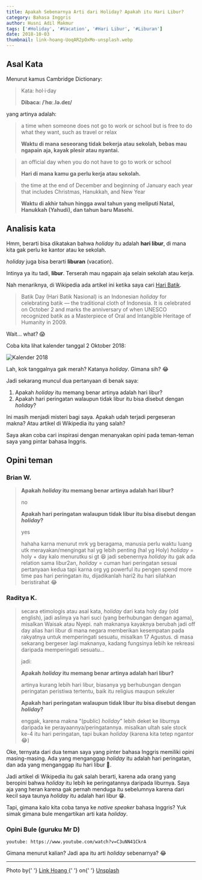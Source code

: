 ---
title: Apakah Sebenarnya Arti dari Holiday? Apakah itu Hari Libur?
category: Bahasa Inggris
author: Husni Adil Makmur
tags: ['#Holiday', '#Vacation', '#Hari Libur', '#Liburan']
date: 2018-10-03
thumbnail: link-hoang-UoqAR2pOxMo-unsplash.webp
---

## Asal Kata

Menurut kamus Cambridge Dictionary:

> Kata: hol·i·day
>
> **Dibaca: /ˈhɑː.lə.deɪ/**

yang artinya adalah:

> a time when someone does not go to work or school but is free to do what they want, such as travel or relax
>
> **Waktu di mana seseorang tidak bekerja atau sekolah, bebas mau ngapain aja, kayak plesir atau nyantai.**

> an official day when you do not have to go to work or school
>
> **Hari di mana kamu ga perlu kerja atau sekolah.**

> the time at the end of December and beginning of January each year that includes Christmas, Hanukkah, and New Year
>
> **Waktu di akhir tahun hingga awal tahun yang meliputi Natal, Hanukkah (Yahudi), dan tahun baru Masehi.**

## Analisis kata

Hmm, berarti bisa dikatakan bahwa _holiday_ itu adalah **hari libur**, di mana kita gak perlu ke kantor atau ke sekolah.

_holiday_ juga bisa berarti **liburan** (vacation).

Intinya ya itu tadi, **libur**. Terserah mau ngapain aja selain sekolah atau kerja.

Nah menariknya, di Wikipedia ada artikel ini ketika saya cari [Hari Batik](https://en.m.wikipedia.org/wiki/Batik_Day).

> Batik Day (Hari Batik Nasional) is an Indonesian _holiday_ for celebrating batik — the traditional cloth of Indonesia. It is celebrated on October 2 and marks the anniversary of when UNESCO recognized batik as a Masterpiece of Oral and Intangible Heritage of Humanity in 2009.

Wait... what? 😱

Coba kita lihat kalender tanggal 2 Oktober 2018:

![Kalender 2018](./kalender-oktober-2018.jpg 'Kalender Oktober 2018')

Lah, kok tanggalnya gak merah? Katanya _holiday_. Gimana sih? 😂

Jadi sekarang muncul dua pertanyaan di benak saya:

1.  Apakah _holiday_ itu memang benar artinya adalah hari libur?
2.  Apakah hari peringatan walaupun tidak libur itu bisa disebut dengan _holiday_?

Ini masih menjadi misteri bagi saya. Apakah udah terjadi pergeseran makna? Atau artikel di Wikipedia itu yang salah?

Saya akan coba cari inspirasi dengan menanyakan opini pada teman-teman saya yang pintar bahasa Inggris.

## Opini teman

### Brian W.

> **Apakah _holiday_ itu memang benar artinya adalah hari libur?**
>
> no
>
> **Apakah hari peringatan walaupun tidak libur itu bisa disebut dengan _holiday_?**
>
> yes
>
> hahaha karna menurut mrk yg beragama, manusia perlu waktu luang utk merayakan/mengingat hal yg lebih penting (hal yg Holy)
> _holiday_ = holy + day
> kalo menurutku si gt 😆
> jadi sebenernya _holiday_ itu gak ada relation sama libur2an, _holiday_ = cuman hari peringatan sesuai pertanyaan kedua
> tapi karna org yg powerful itu pengen spend more time pas hari peringatan itu, dijadikanlah hari2 itu hari silahkan beristirahat
> 😂

### Raditya K.

> secara etimologis atau asal kata, _holiday_ dari kata holy day (old english), jadi aslinya ya hari suci (yang berhubungan dengan agama), misalkan Waisak atau Nyepi. nah maknanya kayaknya berubah jadi off day alias hari libur di mana negara memberikan kesempatan pada rakyatnya untuk memperingati sesuatu, misalkan 17 Agustus. di masa sekarang bergeser lagi maknanya, kadang fungsinya lebih ke rekreasi daripada memperingati sesuatu…
>
> jadi:
>
> **Apakah _holiday_ itu memang benar artinya adalah hari libur?**
>
> artinya kurang lebih hari libur, biasanya yg berhubungan dengan peringatan peristiwa tertentu, baik itu religius maupun sekuler
>
> **Apakah hari peringatan walaupun tidak libur itu bisa disebut dengan _holiday_?**
>
> enggak, karena makna “(public) _holiday_” lebih deket ke liburnya daripada ke perayaannya/peringatannya. misalkan ultah sale stock ke-4 itu hari peringatan, tapi bukan _holiday_ (karena kita tetep ngantor 😂)

Oke, ternyata dari dua teman saya yang pinter bahasa Inggris memiliki opini masing-masing. Ada yang menganggap _holiday_ itu adalah hari peringatan, dan ada yang menganggap itu hari libur 🤔.

Jadi artikel di Wikipedia itu gak salah berarti, karena ada orang yang beropini bahwa _holiday_ itu lebih ke peringatannya daripada liburnya. Saya aja yang heran karena gak pernah menduga itu sebelumnya karena dari kecil saya taunya _holiday_ itu adalah hari libur 😁.

Tapi, gimana kalo kita coba tanya ke _native speaker_ bahasa Inggris? Yuk simak gimana bule mengartikan arti kata _holiday_.

### Opini Bule (guruku Mr D)

`youtube: https://www.youtube.com/watch?v=C3uNN41CkrA`

Gimana menurut kalian? Jadi apa itu arti _holiday_ sebenarnya? 😂

---

<span>
  Photo by{' '}
  <a
    rel='noopener nofollow'
    href='https://unsplash.com/@linkhoang?utm_source=unsplash&amp;utm_medium=referral&amp;utm_content=creditCopyText'
  >
    Link Hoang
  </a>{' '}
  on{' '}
  <a
    rel='noopener nofollow'
    href='https://unsplash.com/@linkhoang?utm_source=unsplash&amp;utm_medium=referral&amp;utm_content=creditCopyText'
  >
    Unsplash
  </a>
</span>
